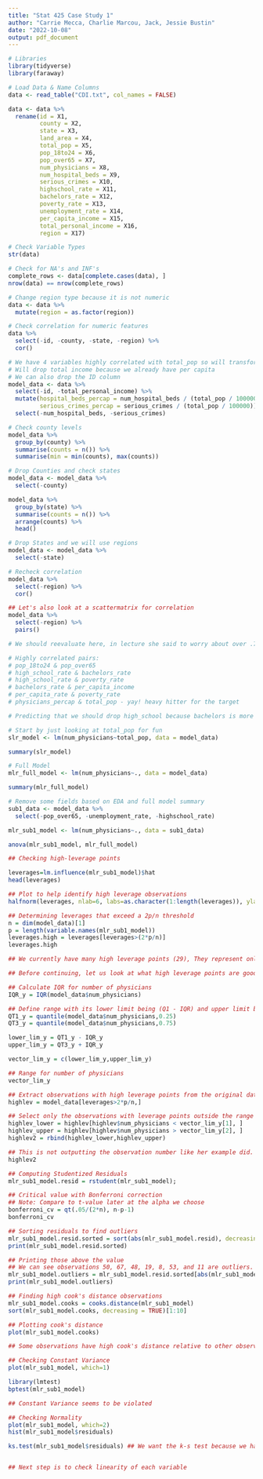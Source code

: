 ```yaml
---
title: "Stat 425 Case Study 1"
author: "Carrie Mecca, Charlie Marcou, Jack, Jessie Bustin"
date: "2022-10-08"
output: pdf_document
---
```


```r
# Libraries
library(tidyverse)
library(faraway)

# Load Data & Name Columns
data <- read_table("CDI.txt", col_names = FALSE)

data <- data %>%
  rename(id = X1,
         county = X2,
         state = X3,
         land_area = X4,
         total_pop = X5,
         pop_18to24 = X6,
         pop_over65 = X7,
         num_physicians = X8,
         num_hospital_beds = X9,
         serious_crimes = X10,
         highschool_rate = X11,
         bachelors_rate = X12,
         poverty_rate = X13,
         unemployment_rate = X14,
         per_capita_income = X15,
         total_personal_income = X16,
         region = X17)
```


```r
# Check Variable Types
str(data)

# Check for NA's and INF's
complete_rows <- data[complete.cases(data), ]
nrow(data) == nrow(complete_rows)

# Change region type because it is not numeric
data <- data %>%
  mutate(region = as.factor(region))

# Check correlation for numeric features
data %>%
  select(-id, -county, -state, -region) %>%
  cor()

# We have 4 variables highly correlated with total_pop so will transform them to per 100,000 people for 2 (one is our target so we will leave that alone)
# Will drop total income because we already have per capita
# We can also drop the ID column
model_data <- data %>%
  select(-id, -total_personal_income) %>%
  mutate(hospital_beds_percap = num_hospital_beds / (total_pop / 100000),
         serious_crimes_percap = serious_crimes / (total_pop / 100000)) %>%
  select(-num_hospital_beds, -serious_crimes)

# Check county levels
model_data %>%
  group_by(county) %>%
  summarise(counts = n()) %>%
  summarise(min = min(counts), max(counts))

# Drop Counties and check states
model_data <- model_data %>%
  select(-county)

model_data %>%
  group_by(state) %>%
  summarise(counts = n()) %>%
  arrange(counts) %>%
  head()

# Drop States and we will use regions
model_data <- model_data %>%
  select(-state)

# Recheck correlation
model_data %>%
  select(-region) %>%
  cor()

## Let's also look at a scattermatrix for correlation
model_data %>% 
  select(-region) %>%
  pairs()

# We should reevaluate here, in lecture she said to worry about over .7 or .75 so a few of these pairs can be ignored

# Highly correlated pairs:
# pop_18to24 & pop_over65
# high_school_rate & bachelors_rate
# high_school_rate & poverty_rate
# bachelors_rate & per_capita_income
# per_capita_rate & poverty_rate
# physicians_percap & total_pop - yay! heavy hitter for the target

# Predicting that we should drop high_school because bachelors is more important
```

```r
# Start by just looking at total_pop for fun
slr_model <- lm(num_physicians~total_pop, data = model_data)

summary(slr_model)

# Full Model
mlr_full_model <- lm(num_physicians~., data = model_data)

summary(mlr_full_model)
```

```r
# Remove some fields based on EDA and full model summary
sub1_data <- model_data %>%
  select(-pop_over65, -unemployment_rate, -highschool_rate)

mlr_sub1_model <- lm(num_physicians~., data = sub1_data)

anova(mlr_sub1_model, mlr_full_model)
```

```r
## Checking high-leverage points

leverages=lm.influence(mlr_sub1_model)$hat
head(leverages)

## Plot to help identify high leverage observations
halfnorm(leverages, nlab=6, labs=as.character(1:length(leverages)), ylab="Leverages")

## Determining leverages that exceed a 2p/n threshold
n = dim(model_data)[1]
p = length(variable.names(mlr_sub1_model))
leverages.high = leverages[leverages>(2*p/n)]
leverages.high

## We currently have many high leverage points (29), They represent only about 6.6% of the data.

## Before continuing, let us look at what high leverage points are good and bad

## Calculate IQR for number of physicians 
IQR_y = IQR(model_data$num_physicians)

## Define range with its lower limit being (Q1 - IQR) and upper limit being (Q3 + IQR) 
QT1_y = quantile(model_data$num_physicians,0.25)
QT3_y = quantile(model_data$num_physicians,0.75)

lower_lim_y = QT1_y - IQR_y
upper_lim_y = QT3_y + IQR_y

vector_lim_y = c(lower_lim_y,upper_lim_y)

## Range for number of physicians
vector_lim_y

## Extract observations with high leverage points from the original data frame 
highlev = model_data[leverages>2*p/n,]

## Select only the observations with leverage points outside the range 
highlev_lower = highlev[highlev$num_physicians < vector_lim_y[1], ]
highlev_upper = highlev[highlev$num_physicians > vector_lim_y[2], ]
highlev2 = rbind(highlev_lower,highlev_upper)

## This is not outputting the observation number like her example did. It is probably because we're using a tibble. If someone wants to troubleshoot this that would be great. I will take another look later - Charlie
highlev2
```


```r
## Computing Studentized Residuals 
mlr_sub1_model.resid = rstudent(mlr_sub1_model); 

## Critical value with Bonferroni correction 
## Note: Compare to t-value later at the alpha we choose
bonferroni_cv = qt(.05/(2*n), n-p-1) 
bonferroni_cv

## Sorting residuals to find outliers
mlr_sub1_model.resid.sorted = sort(abs(mlr_sub1_model.resid), decreasing=TRUE)[1:10]
print(mlr_sub1_model.resid.sorted)

## Printing those above the value
## We can see observations 50, 67, 48, 19, 8, 53, and 11 are outliers. 
mlr_sub1_model.outliers = mlr_sub1_model.resid.sorted[abs(mlr_sub1_model.resid.sorted) > abs(bonferroni_cv)]
print(mlr_sub1_model.outliers)
```


```r
## Finding high cook's distance observations
mlr_sub1_model.cooks = cooks.distance(mlr_sub1_model)
sort(mlr_sub1_model.cooks, decreasing = TRUE)[1:10]

## Plotting cook's distance
plot(mlr_sub1_model.cooks)

## Some observations have high cook's distance relative to other observations, but none have cook's d > 1
```


```r

## Checking Constant Variance
plot(mlr_sub1_model, which=1)

library(lmtest)
bptest(mlr_sub1_model)

## Constant Variance seems to be violated

## Checking Normality
plot(mlr_sub1_model, which=2)
hist(mlr_sub1_model$residuals)

ks.test(mlr_sub1_model$residuals) ## We want the k-s test because we have more than 50 observations, but the same syntax as the shapiro-wilk test does not work here. I couldn't find any example syntax for this test within her notes/slides.


## Next step is to check linearity of each variable
```